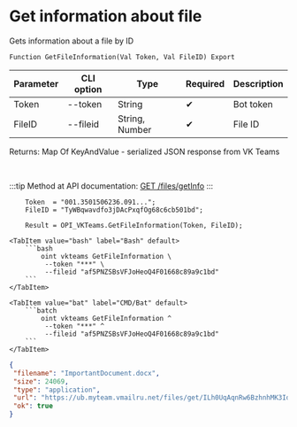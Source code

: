 ﻿---
sidebar_position: 3
description: Get information about file and other functions to work with VKTeams in the Open Integration Package, a free open-source integration library for 1C:Enterprise 8, OneScript and CLI
keywords: [1C, 1С, 1С:Enterprise, 1С:Enterprise 8.3, API, Integration, Services, Exchange, OneScript, CLI, VKTeams]
---


# Get information about file
 Gets information about a file by ID



`Function GetFileInformation(Val Token, Val FileID) Export`

  | Parameter | CLI option | Type | Required | Description |
  |-|-|-|-|-|
  | Token | --token | String | &#x2714; | Bot token |
  | FileID | --fileid | String, Number | &#x2714; | File ID |

  
  Returns:  Map Of KeyAndValue - serialized JSON response from VK Teams

<br/>

:::tip
Method at API documentation: [GET /files/getInfo](https://teams.vk.com/botapi/#/files/get_files_getInfo)
:::
<br/>



```bsl title="1C:Enterprise/OneScript code example"
    Token  = "001.3501506236.091...";
    FileID = "TyWBqwavdfo3jDAcPxqfOg68c6cb501bd";

    Result = OPI_VKTeams.GetFileInformation(Token, FileID);
```
 

 <Tabs>
  
    <TabItem value="bash" label="Bash" default>
        ```bash
            oint vkteams GetFileInformation \
             --token "***" \
             --fileid "af5PNZSBsVFJoHeoQ4F01668c89a9c1bd"
        ```
    </TabItem>
  
    <TabItem value="bat" label="CMD/Bat" default>
        ```batch
            oint vkteams GetFileInformation ^
             --token "***" ^
             --fileid "af5PNZSBsVFJoHeoQ4F01668c89a9c1bd"
        ```
    </TabItem>
</Tabs>


```json title="Result"
{
 "filename": "ImportantDocument.docx",
 "size": 24069,
 "type": "application",
 "url": "https://ub.myteam.vmailru.net/files/get/ILh0UqAqnRw6BzhnhMK3IdIC4uikguCDFw5EBOzvxUGzDgjJIv-DdvhtZNNGw7jJkuEY6GeH9sXBwVSYd2jhCaSs9N5CpWLNs4HwqAwak3afOMvqDDcCMkhlg2MWQdIC6_nSvU5WqWbMzk89HHcFld-IN0nNBuXYn_CjXC4fbnmVOaVrSjP7XhPpcBpP9VOuZ_q62nexTgHcfi9Qv3Vfx5LBDQQ9M8tBG6fyyqGD9vzstLl4oJoy_tmahHQxUf1gY40EInIfmA5BxNkejDJZvNZibyp2sm-lbbJ8k6lVnif6mtAuiraFnnDgvUUbT3hAb8uC1lR2fqbrJ__zFUpT4HRn4etf-EKK1vZarB8IhKlaxE2flwB9xedWPNrlXyhnbfnkjz1PAAGZVoT1tJIeRQvZYMhuFnzylPZvwWStnATq7pa1mXGKObwp_pR3SizMNA/ImportantDocument.docx",
 "ok": true
}
```
